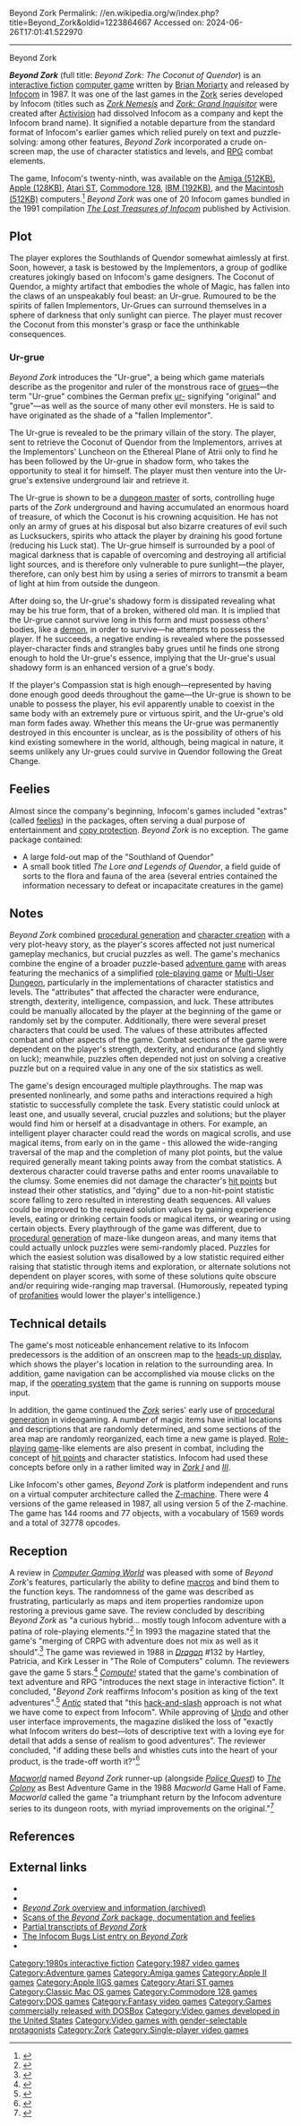 Beyond Zork
Permalink: //en.wikipedia.org/w/index.php?title=Beyond_Zork&oldid=1223864667
Accessed on: 2024-06-26T17:01:41.522970



------
Beyond Zork
{{Infobox video game
| title  = Beyond Zork
|image = Beyond Zork game box cover.jpg
|developer = [[Infocom]]
|publisher = [[Infocom]]
|designer = [[Brian Moriarty]]
|engine = [[Z-machine|Z-code]] version 5
|released = Release 47: September 15, 1987

Release 49: September 17, 1987

Release 51: September 23, 1987

Release 57: December 21, 1987
|genre = [[Interactive fiction]]
|modes = [[Single player]]
|platforms = [[Amiga]], [[Apple II series|Apple II]], [[Apple IIGS|Apple II<small>GS</small>]], [[Atari ST]], [[Commodore 128]], [[DOS]], [[Macintosh]]
}}

'''''Beyond Zork''''' (full title: ''Beyond Zork: The Coconut of Quendor'') is an [[interactive fiction]] [[computer game]] written by [[Brian Moriarty]] and released by [[Infocom]] in 1987. It was one of the last games in the [[Zork]] series developed by Infocom (titles such as ''[[Zork Nemesis]]'' and ''[[Zork: Grand Inquisitor]]'' were created after [[Activision]] had dissolved Infocom as a company and kept the Infocom brand name). It signified a notable departure from the standard format of Infocom's earlier games which relied purely on text and puzzle-solving: among other features, ''Beyond Zork'' incorporated a crude on-screen map, the use of character statistics and levels, and [[role-playing game|RPG]] combat elements.

The game, Infocom's twenty-ninth, was available on the [[Amiga|Amiga (512KB)]], [[Apple II series|Apple (128KB)]], [[Atari ST]], [[Commodore 128]], [[IBM Personal Computer|IBM (192KB)]], and the [[Macintosh|Macintosh (512KB)]] computers.<ref>{{cite book
|editor1-last=Addams
|editor1-first=Shay
|title=Quest for Clues II
|year=1989
|publisher=Shay Addams
|isbn=0-929373-01-4
|pages=7–8
|chapter=Beyond Zork
}}
</ref> ''Beyond Zork'' was one of 20 Infocom games bundled in the 1991 compilation ''[[The Lost Treasures of Infocom]]'' published by Activision.

==Plot==
The player explores the Southlands of Quendor somewhat aimlessly at first. Soon, however, a task is bestowed by the Implementors, a group of godlike creatures jokingly based on Infocom's game designers. The Coconut of Quendor, a mighty artifact that embodies the whole of Magic, has fallen into the claws of an unspeakably foul beast: an Ur-grue. Rumoured to be the spirits of fallen Implementors, Ur-Grues can surround themselves in a sphere of darkness that only sunlight can pierce. The player must recover the Coconut from this monster's grasp or face the unthinkable consequences.

===Ur-grue===
{{refimprove section|date=August 2013}}
''Beyond Zork'' introduces the "Ur-grue", a being which game materials describe as the progenitor and ruler of the monstrous race of [[grue (monster)|grues]]—the term "Ur-grue" combines the German prefix [[:wiktionary:ur-|ur-]] signifying "original" and "grue"—as well as the source of many other evil monsters. He is said to have originated as the shade of a "fallen Implementor".

The Ur-grue is revealed to be the primary villain of the story. The player, sent to retrieve the Coconut of Quendor from the Implementors, arrives at the Implementors' Luncheon on the Ethereal Plane of Atrii only to find he has been followed by the Ur-grue in shadow form, who takes the opportunity to steal it for himself. The player must then venture into the Ur-grue's extensive underground lair and retrieve it.

The Ur-grue is shown to be a [[dungeon master]] of sorts, controlling huge parts of the ''Zork'' underground and having accumulated an enormous hoard of treasure, of which the Coconut is his crowning acquisition. He has not only an army of grues at his disposal but also bizarre creatures of evil such as Lucksuckers, spirits who attack the player by draining his good fortune (reducing his Luck stat). The Ur-grue himself is surrounded by a pool of magical darkness that is capable of overcoming and destroying all artificial light sources, and is therefore only vulnerable to pure sunlight—the player, therefore, can only best him by using a series of mirrors to transmit a beam of light at him from outside the dungeon.

After doing so, the Ur-grue's shadowy form is dissipated revealing what may be his true form, that of a broken, withered old man. It is implied that the Ur-grue cannot survive long in this form and must possess others' bodies, like a [[demon]], in order to survive—he attempts to possess the player. If he succeeds, a negative ending is revealed where the possessed player-character finds and strangles baby grues until he finds one strong enough to hold the Ur-grue's essence, implying that the Ur-grue's usual shadowy form is an enhanced version of a grue's body.

If the player's Compassion stat is high enough—represented by having done enough good deeds throughout the game—the Ur-grue is shown to be unable to possess the player, his evil apparently unable to coexist in the same body with an extremely pure or virtuous spirit, and the Ur-grue's old man form fades away. Whether this means the Ur-grue was permanently destroyed in this encounter is unclear, as is the possibility of others of his kind existing somewhere in the world, although, being magical in nature, it seems unlikely any Ur-grues could survive in Quendor following the Great Change.

==Feelies==
Almost since the company's beginning, Infocom's games included "extras" (called [[feelie]]s) in the packages, often serving a dual purpose of entertainment and [[copy protection]]. ''Beyond Zork'' is no exception. The game package contained:
*A large fold-out map of the "Southland of Quendor"
*A small book titled ''The Lore and Legends of Quendor'', a field guide of sorts to the flora and fauna of the area (several entries contained the information necessary to defeat or incapacitate creatures in the game)

==Notes==
{{Trivia|date=May 2021}}

''Beyond Zork'' combined [[procedural generation]] and [[character creation]] with a very plot-heavy story, as the player's scores affected not just numerical gameplay mechanics, but crucial puzzles as well.  The game's mechanics combine the engine of a broader puzzle-based [[adventure game]] with areas featuring the mechanics of a simplified [[role-playing game]] or [[Multi-user dungeon|Multi-User Dungeon]], particularly in the implementations of character statistics and levels. The "attributes" that affected the character were endurance, strength, dexterity, intelligence, compassion, and luck. These attributes could be manually allocated by the player at the beginning of the game or randomly set by the computer. Additionally, there were several preset characters that could be used. The values of these attributes affected combat and other aspects of the game.  Combat sections of the game were dependent on the player's strength, dexterity, and endurance (and slightly on luck);  meanwhile, puzzles often depended not just on solving a creative puzzle but on a required value in any one of the six statistics as well.

The game's design encouraged multiple playthroughs. The map was presented nonlinearly, and some paths and interactions required a high statistic to successfully complete the task. Every statistic could unlock at least one, and usually several, crucial puzzles and solutions;  but the player would find him or herself at a disadvantage in others. For example, an intelligent player character could read the words on magical scrolls, and use magical items, from early on in the game - this allowed the wide-ranging traversal of the map and the completion of many plot points, but the value required generally meant taking points away from the combat statistics. A dexterous character could traverse paths and enter rooms unavailable to the clumsy. Some enemies did not damage the character's [[health (gaming)|hit points]] but instead their other statistics, and "dying" due to a non-hit-point statistic score falling to zero resulted in interesting death sequences. All values could be improved to the required solution values by gaining experience levels, eating or drinking certain foods or magical items, or wearing or using certain objects. Every playthrough of the game was different, due to [[procedural generation]] of maze-like dungeon areas, and many items that could actually unlock puzzles were semi-randomly placed.  Puzzles for which the easiest solution was disallowed by a low statistic required either raising that statistic through items and exploration, or alternate solutions not dependent on player scores, with some of these solutions quite obscure and/or requiring wide-ranging map traversal. (Humorously, repeated typing of [[profanity|profanities]] would lower the player's intelligence.)

==Technical details==
{{Unreferenced section|date=May 2021}}

The game's most noticeable enhancement relative to its Infocom predecessors is the addition of an onscreen map to the [[heads-up display]], which shows the player's location in relation to the surrounding area. In addition, game navigation can be accomplished via mouse clicks on the map, if the [[operating system]] that the game is running on supports mouse input.

In addition, the game continued the ''[[Zork]]'' series' early use of [[procedural generation]] in videogaming.  A number of magic items have initial locations and descriptions that are randomly determined, and some sections of the area map are randomly reorganized, each time a new game is played.  [[Role-playing game]]-like elements are also present in combat, including the concept of [[hit points]] and character statistics. Infocom had used these concepts before only in a rather limited way in ''[[Zork|Zork I]]'' and ''[[Zork|III]]''.

Like Infocom's other games, ''Beyond Zork'' is platform independent and runs on a virtual computer architecture called the [[Z-machine]]. There were 4 versions of the game released in 1987, all using version 5 of the Z-machine. The game has 144 rooms and 77 objects, with a vocabulary of 1569 words and a total of 32778 opcodes.

==Reception==
{{Video game reviews
| award1Pub = ''Computer and Video Games''
| award1 = C+VG Hit<ref>Game review, Computer & Video Games issue 79, May 1988, page 72</ref>
}}
A review in ''[[Computer Gaming World]]'' was pleased with some of ''Beyond Zork'''s features, particularly the ability to define [[Macro (computer science)|macros]] and bind them to the function keys. The randomness of the game was described as frustrating, particularly as maps and item properties randomize upon restoring a previous game save. The review concluded by describing ''Beyond Zork'' as "a curious hybrid... mostly tough Infocom adventure with a patina of role-playing elements."<ref name="CGW">{{cite magazine | url = http://www.cgwmuseum.org/galleries/issues/cgw_42.pdf | title = Beyond Zork | author = Scorpia | magazine = [[Computer Gaming World]] | issue = 42 | date = December 1987 | pages = 32–33, 57–58 | accessdate = 18 August 2016}}</ref> In 1993 the magazine stated that the game's "merging of CRPG with adventure does not mix as well as it should".<ref name="scorpia199310">{{cite magazine | url = http://www.cgwmuseum.org/galleries/issues/cgw_111.pdf | title = Scorpia's Magic Scroll Of Games | author = Scorpia | magazine = Computer Gaming World | issue = 111 | date = October 1993 | pages = 34–50 | accessdate = 25 March 2016}}</ref> The game was reviewed in 1988 in ''[[Dragon (magazine)|Dragon]]'' #132 by Hartley, Patricia, and Kirk Lesser in "The Role of Computers" column. The reviewers gave the game 5 stars.<ref name="Dragon132">{{cite journal
|title=The Role of Computers
|last1=Lesser|last2=Lesser|last3=Lesser|first1=Hartley|first2=Patricia|first3=Kirk
|journal=Dragon
|issue=132
|date=April 1988
|pages=80–85}}</ref> ''[[Compute!]]'' stated that the game's combination of text adventure and RPG "introduces the next stage in interactive fiction". It concluded, "''Beyond Zork'' reaffirms Infocom's position as king of the text adventures".<ref name="trunzo198804">{{cite news | url=https://archive.org/stream/1988-04-compute-magazine/Compute_Issue_095_1988_Apr#page/n21/mode/2up | title=Beyond Zork | work=Compute! | date=April 1988 | accessdate=10 November 2013 | author=Trunzo, James V. | pages=21}}</ref> ''[[Antic (magazine)|Antic]]'' stated that "this [[hack-and-slash]] approach is not what we have come to expect from Infocom". While approving of [[Undo]] and other user interface improvements, the magazine disliked the loss of "exactly what Infocom writers do best—lots of descriptive text with a loving eye for detail that adds a sense of realism to good adventures". The reviewer concluded, "if adding these bells and whistles cuts into the heart of your product, is the trade-off worth it?"<ref name="bernstein198807">{{Cite magazine |last=Bernstein |first=Harvey |date=July 1988 |title=ST Games Gallery: Hunt For Red October, Arctic Fox, Oids, Police Quest, Space Quest II, Slaygon, Beyond Zork |url=https://www.atarimagazines.com/v7n3/stgamesgallery.html |magazine=Antic |access-date=2020-05-09}}</ref>

''[[Macworld]]'' named ''Beyond Zork'' runner-up (alongside ''[[Police Quest: In Pursuit of the Death Angel|Police Quest]]'') to ''[[The Colony (video game)|The Colony]]'' as Best Adventure Game in the 1988 ''Macworld'' Game Hall of Fame. ''Macworld'' called the game "a triumphant return by the Infocom adventure series to its dungeon roots, with myriad improvements on the original."<ref>{{cite magazine
| last        = Levy
| first       = Steven 
| date        = December 1988
| title       = The Game Hall of Fame
| url         = https://archive.org/details/MacWorld_8812_December_1988/page/n125/mode/2up
| magazine    = Macworld
| location    = San Francisco, CA
| volume      = 5
| number      = 12
| page        = 123
| publisher   = PCW Communications, Inc
}}</ref>

==References==
{{reflist}}

==External links==
* {{moby game|id=/beyond-zork-the-coconut-of-quendor}}
* {{Internet Archive game|msdos_Beyond_Zork_-_The_Coconut_of_Quendor_1987|Beyond Zork}}
* [https://web.archive.org/web/20160813154145/http://vaxdungeon.com/infocom/beyond.asp ''Beyond Zork'' overview and information (archived)]
* [http://gallery.guetech.org/beyond/beyond.html Scans of the ''Beyond Zork'' package, documentation and feelies]
* [http://infoscripts.tripod.com/beyondzo.htm Partial transcripts of ''Beyond Zork'']
* [http://graeme.50webs.com/infobugs/beyondzo.htm The Infocom Bugs List entry on ''Beyond Zork'']
* {{IFDB|id=9h6o1charof548ii}}

{{Infocom games}}

[[Category:1980s interactive fiction]]
[[Category:1987 video games]]
[[Category:Adventure games]]
[[Category:Amiga games]]
[[Category:Apple II games]]
[[Category:Apple IIGS games]]
[[Category:Atari ST games]]
[[Category:Classic Mac OS games]]
[[Category:Commodore 128 games]]
[[Category:DOS games]]
[[Category:Fantasy video games]]
[[Category:Games commercially released with DOSBox]]
[[Category:Video games developed in the United States]]
[[Category:Video games with gender-selectable protagonists]]
[[Category:Zork]]
[[Category:Single-player video games]]